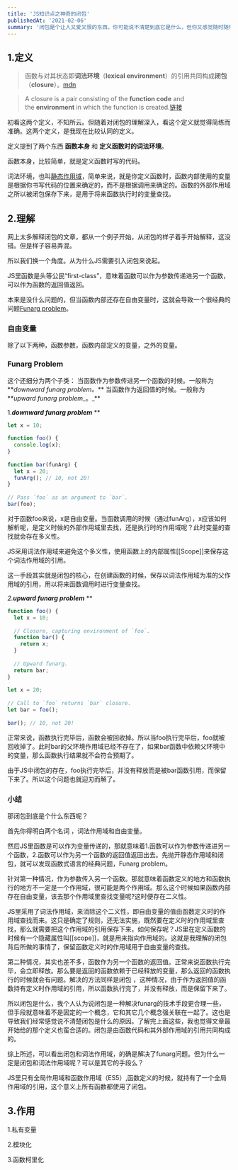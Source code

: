 ```yaml
---
title: 'JS知识点之神奇的闭包'
publishedAt: '2021-02-06'
summary: '闭包是个让人又爱又恨的东西，你可能说不清楚到底它是什么，但你又感觉随时随地都能遇到它。'
---
```


## 1.定义

> 函数与对其状态即**词法环境**（**lexical environment**）的引用共同构成**闭包**（**closure**）。[mdn](https://developer.mozilla.org/zh-CN/docs/Web/JavaScript/Closures)

> A closure is a pair consisting of the **function code** and the **environment** in which the function is created.[链接](http://dmitrysoshnikov.com/ecmascript/es5-chapter-3-1-lexical-environments-common-theory/#static-lexical-scope)

初看这两个定义，不知所云。但随着对闭包的理解深入，看这个定义就觉得简练而准确。这两个定义，是我现在比较认同的定义。

定义提到了两个东西 **函数本身** 和 **定义函数时的词法环境**。

函数本身，比较简单，就是定义函数时写的代码。

词法环境，也叫[静态作用域](https://baike.baidu.com/item/%E9%9D%99%E6%80%81%E4%BD%9C%E7%94%A8%E5%9F%9F/7794656?fr=aladdin)，简单来说，就是你定义函数时，函数内部使用的变量是根据你书写代码的位置来确定的，而不是根据调用来确定的。函数的外部作用域之所以被闭包保存下来，是用于将来函数执行时的变量查找。

## 2.理解

网上太多解释闭包的文章，都从一个例子开始，从闭包的样子着手开始解释，这没错。但是样子容易弄混。

所以我们换一个角度。从为什么JS需要引入闭包来说起。


JS里函数是头等公民“first-class”，意味着函数可以作为参数传递进另一个函数，可以作为函数的返回值返回。

本来是没什么问题的，但当函数内部还存在自由变量时，这就会导致一个很经典的问题[Funarg problem]()。

### 自由变量

除了以下两种，函数参数，函数内部定义的变量，之外的变量。


### Funarg Problem

这个还细分为两个子类：
当函数作为参数传进另一个函数的时候。一般称为**_downward funarg problem。_**
当函数作为返回值的时候。一般称为**_upward funarg problem__。_**


1.**_downward funarg problem_**
**
```javascript
let x = 10;
 
function foo() {
  console.log(x);
}
 
function bar(funArg) {
  let x = 20;
  funArg(); // 10, not 20!
}
 
// Pass `foo` as an argument to `bar`.
bar(foo);
```


对于函数foo来说，x是自由变量。当函数调用的时候（通过funArg），x应该如何解析呢，是定义时候的外部作用域里去找，还是执行时的作用域呢？此时变量的查找就会存在多义性。

JS采用词法作用域来避免这个多义性，使用函数上的内部属性[[Scope]]来保存这个词法作用域的引用。

这一手段其实就是闭包的核心，在创建函数的时候，保存以词法作用域为准的父作用域的引用，用以将来函数调用时进行变量查找。


_2._**_upward funarg problem_**
**
```javascript
function foo() {
  let x = 10;
   
  // Closure, capturing environment of `foo`.
  function bar() {
    return x;
  }
 
  // Upward funarg.
  return bar;
}
 
let x = 20;
 
// Call to `foo` returns `bar` closure.
let bar = foo();
 
bar(); // 10, not 20!

```

正常来说，函数执行完毕后，函数会被回收掉。所以当foo执行完毕后，foo就被回收掉了。此时bar的父环境作用域已经不存在了，如果bar函数中依赖父环境中的变量，那么函数执行结果就不会符合预期了。

由于JS中闭包的存在，foo执行完毕后，并没有释放而是被bar函数引用，而保留下来了。所以这个问题也就迎刃而解了。

### 小结

那闭包到底是个什么东西呢？

首先你得明白两个名词 ，词法作用域和自由变量。

然后JS里函数是可以作为变量传递的，那就意味着1.函数可以作为参数传递进另一个函数，2.函数可以作为另一个函数的返回值返回出去。先抛开静态作用域和闭包，就可以发现函数式语言的经典问题，Funarg problem。

针对第一种情况，作为参数传入另一个函数。那就意味着函数定义的地方和函数执行的地方不一定是一个作用域，很可能是两个作用域。那么这个时候如果函数内部存在自由变量，该去那个作用域里查找变量呢?这时便存在二义性。

JS里采用了词法作用域，来消除这个二义性，即自由变量的值由函数定义时的作用域查找而来。这只是确定了规则，还无法实施，既然要在定义时的作用域里查找，那么就需要把这个作用域的引用保存下来，如何保存呢？JS里在定义函数的时候有一个隐藏属性叫[[scope]]，就是用来指向作用域的。这就是我理解的闭包背后所做的事情了，保留函数定义时的作用域用于自由变量的查找。

第二种情况，其实也差不多，函数作为另一个函数的返回值。正常来说函数执行完毕，会立即释放。那么要是返回的函数依赖于已经释放的变量，那么返回的函数执行的时候就会有问题。解决的方法同样是闭包 ，这种情况，由于作为返回值的函数持有定义时作用域的引用，所以函数执行完了，并没有释放，而是保留下来了。

所以闭包是什么，我个人认为说闭包是一种解决funarg的技术手段更合理一些，但手段就意味着不是固定的一个概念，它和其它几个概念强关联在一起了。这也是导致我们经常感觉说不清楚闭包是什么的原因。了解完上面这些，我也觉得文章最开始给的那个定义也蛮合适的。闭包是由函数代码和其外部作用域的引用共同构成的。

综上所述，可以看出闭包和词法作用域，的确是解决了funarg问题。但为什么一定是闭包和词法作用域呢？可以是其它的手段么？

JS里只有全局作用域和函数作用域（ES5）,函数定义的时候，就持有了一个全局作用域的引用，这个意义上所有函数都使用了闭包。

## 3.作用

1.私有变量

2.模块化

3.函数柯里化
